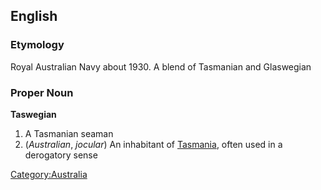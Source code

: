 ==English==
===Etymology===
Royal Australian Navy about 1930.  A blend of Tasmanian and Glaswegian
===Proper Noun===
'''Taswegian'''
#A Tasmanian seaman
#(''Australian'', ''jocular'') An inhabitant of [[Tasmania]], often used in a derogatory sense
[[Category:Australia]]